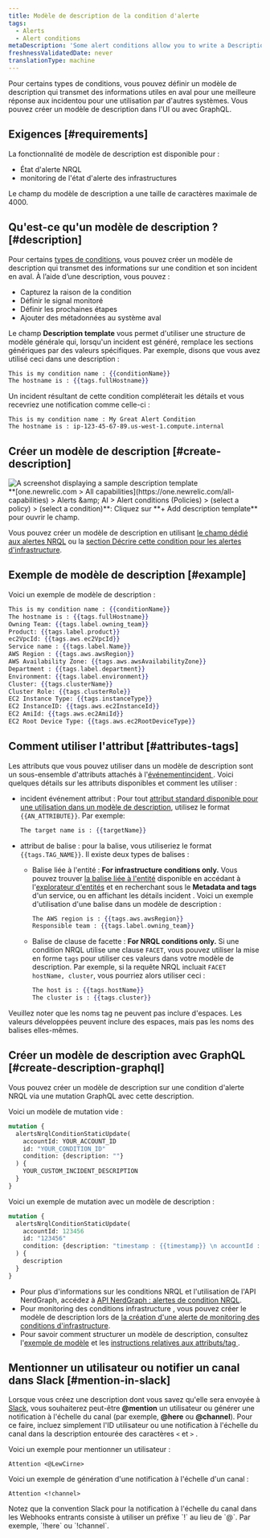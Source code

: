 ```yaml
---
title: Modèle de description de la condition d'alerte
tags:
  - Alerts
  - Alert conditions
metaDescription: 'Some alert conditions allow you to write a Description, which adds context to your incidents and notifications.'
freshnessValidatedDate: never
translationType: machine
---
```


Pour certains types de conditions, vous pouvez définir un modèle de description qui transmet des informations utiles en aval pour une meilleure réponse aux incidentou pour une utilisation par d&apos;autres systèmes. Vous pouvez créer un modèle de description dans l&apos;UI ou avec GraphQL.

## Exigences [#requirements]

La fonctionnalité de modèle de description est disponible pour :

* État d&apos;alerte NRQL
* monitoring de l&apos;état d&apos;alerte des infrastructures

Le champ du modèle de description a une taille de caractères maximale de 4000.

## Qu&apos;est-ce qu&apos;un modèle de description ? [#description]

Pour certains [types de conditions](#requirements), vous pouvez créer un modèle de description qui transmet des informations sur une condition et son incident en aval. À l’aide d’une description, vous pouvez :

* Capturez la raison de la condition
* Définir le signal monitoré
* Définir les prochaines étapes
* Ajouter des métadonnées au système aval

Le champ <DNT>**Description template**</DNT> vous permet d&apos;utiliser une structure de modèle générale qui, lorsqu&apos;un incident est généré, remplace les sections génériques par des valeurs spécifiques. Par exemple, disons que vous avez utilisé ceci dans une description :

```handlebars
This is my condition name : {{conditionName}}
The hostname is : {{tags.fullHostname}}
```

Un incident résultant de cette condition compléterait les détails et vous recevriez une notification comme celle-ci :

```
This is my condition name : My Great Alert Condition
The hostname is : ip-123-45-67-89.us-west-1.compute.internal
```

## Créer un modèle de description [#create-description]

<img title="description template" alt="A screenshot displaying a sample description template" src="/images/alerts_screenshot-full_custom-incident-description-alerts.webp" />

<figcaption>
  <DNT>**[one.newrelic.com &gt; All capabilities](https://one.newrelic.com/all-capabilities) &gt; Alerts &amp;amp; AI &gt; Alert conditions (Policies) &gt; (select a policy) &gt; (select a condition)**</DNT>: Cliquez sur <DNT>**+ Add description template**</DNT> pour ouvrir le champ.
</figcaption>

Vous pouvez créer un modèle de description en utilisant [le champ dédié aux alertes NRQL](/docs/alerts-applied-intelligence/new-relic-alerts/alert-conditions/create-nrql-alert-conditions/) ou la [section Décrire cette condition pour les alertes d&apos;infrastructure](/docs/infrastructure/new-relic-infrastructure/infrastructure-alert-conditions/infrastructure-alerts-add-edit-or-view-host-alert-information/).

## Exemple de modèle de description [#example]

Voici un exemple de modèle de description :

```handlebars
This is my condition name : {{conditionName}}
The hostname is : {{tags.fullHostname}}
Owning Team: {{tags.label.owning_team}}
Product: {{tags.label.product}}
ec2VpcId: {{tags.aws.ec2VpcId}}
Service name : {{tags.label.Name}}
AWS Region : {{tags.aws.awsRegion}}
AWS Availability Zone: {{tags.aws.awsAvailabilityZone}}
Department : {{tags.label.department}}
Environment: {{tags.label.environment}}
Cluster: {{tags.clusterName}}
Cluster Role: {{tags.clusterRole}}
EC2 Instance Type: {{tags.instanceType}}
EC2 InstanceID: {{tags.aws.ec2InstanceId}}
EC2 AmiId: {{tags.aws.ec2AmiId}}
EC2 Root Device Type: {{tags.aws.ec2RootDeviceType}}
```

## Comment utiliser l&apos;attribut [#attributes-tags]

Les attributs que vous pouvez utiliser dans un modèle de description sont un sous-ensemble d&apos;attributs attachés à l&apos;[événementincident ](/docs/alerts-applied-intelligence/new-relic-alerts/advanced-alerts/understand-technical-concepts/incident-event-attributes). Voici quelques détails sur les attributs disponibles et comment les utiliser :

* incident événement attribut : Pour tout [attribut standard disponible pour une utilisation dans un modèle de description](/docs/alerts-applied-intelligence/new-relic-alerts/advanced-alerts/understand-technical-concepts/incident-event-attributes), utilisez le format `{{AN_ATTRIBUTE}}`. Par exemple:

  ```handlebars
  The target name is : {{targetName}}
  ```

* attribut de balise : pour la balise, vous utiliseriez le format `{{tags.TAG_NAME}}`. Il existe deux types de balises :

  * Balise liée à l&apos;entité : <DNT>**For infrastructure conditions only.**</DNT> Vous pouvez trouver [la balise liée à l&apos;entité](/docs/new-relic-one/use-new-relic-one/core-concepts/tagging-use-tags-organize-group-what-you-monitor#) disponible en accédant à l&apos;[explorateur d&apos;entités](/docs/new-relic-one/use-new-relic-one/ui-data/new-relic-one-entity-explorer-view-performance-across-apps-services-hosts) et en recherchant sous le <DNT>**Metadata and tags**</DNT> d&apos;un service, ou en affichant les détails incident . Voici un exemple d&apos;utilisation d&apos;une balise dans un modèle de description :

    ```handlebars
    The AWS region is : {{tags.aws.awsRegion}}
    Responsible team : {{tags.label.owning_team}}
    ```

  * Balise de clause de facette : <DNT>**For NRQL conditions only.**</DNT> Si une condition NRQL utilise une clause `FACET`, vous pouvez utiliser la mise en forme `tags` pour utiliser ces valeurs dans votre modèle de description. Par exemple, si la requête NRQL incluait `FACET hostName, cluster`, vous pourriez alors utiliser ceci :

    ```handlebars
    The host is : {{tags.hostName}}
    The cluster is : {{tags.cluster}}
    ```

Veuillez noter que les noms tag ne peuvent pas inclure d&apos;espaces. Les valeurs développées peuvent inclure des espaces, mais pas les noms des balises elles-mêmes.

## Créer un modèle de description avec GraphQL [#create-description-graphql]

Vous pouvez créer un modèle de description sur une condition d&apos;alerte NRQL via une mutation GraphQL avec cette description.

Voici un modèle de mutation vide :

```graphql
mutation {
  alertsNrqlConditionStaticUpdate(
    accountId: YOUR_ACCOUNT_ID
    id: "YOUR_CONDITION_ID"
    condition: {description: ""}
  ) {
    YOUR_CUSTOM_INCIDENT_DESCRIPTION
  }
}
```

Voici un exemple de mutation avec un modèle de description :

```graphql
mutation {
  alertsNrqlConditionStaticUpdate(
    accountId: 123456
    id: "123456"
    condition: {description: "timestamp : {{timestamp}} \n accountId : {{accountId}} \n type : {{type}} \n event : {{event}} \n description : {{description}} \n policyId : {{policyId}} \n policyName: {{policyName}} \n conditionName : {{conditionName}} \n conditionId : {{conditionId}} \n product : {{product}} \n conditionType : {{conditionType}} \n RunbookUrl : {{runbookUrl}} \n nrqlQuery : {{nrqlQuery}} \n nrqlEventType : {{nrqlEventType}} \n targetID : {{targetId}} \n targetName : {{targetName}} \n commandLine : {{tags.commandLine}} \n entityGuid : {{tags.entityGuid}} \n entityName : {{tags.entityName}} \n fullHostname : {{tags.fullHostname}} \n instanceType : {{tags.instanceType}} \n processDisplayName : {{tags.processDisplayName}}"}
  ) {
    description
  }
}
```

* Pour plus d&apos;informations sur les conditions NRQL et l&apos;utilisation de l&apos;API NerdGraph, accédez à [API NerdGraph : alertes de condition NRQL](/docs/alerts/alerts-nerdgraph/nerdgraph-examples/nerdgraph-api-alerts-nrql-conditions).
* Pour monitoring des conditions infrastructure , vous pouvez créer le modèle de description lors de [la création d&apos;une alerte de monitoring des conditions d&apos;infrastructure](/docs/infrastructure/new-relic-infrastructure/infrastructure-alert-conditions/infrastructure-alerts-add-edit-or-view-host-alert-information).
* Pour savoir comment structurer un modèle de description, consultez l&apos;[exemple de modèle](#example) et les [instructions relatives aux attributs/tag ](#attributes-tags).

## Mentionner un utilisateur ou notifier un canal dans Slack [#mention-in-slack]

Lorsque vous créez une description dont vous savez qu&apos;elle sera envoyée à [Slack](/docs/alerts-applied-intelligence/new-relic-alerts/alert-notifications/notification-channels-control-where-send-alerts#slack), vous souhaiterez peut-être <DNT>**@mention**</DNT> un utilisateur ou générer une notification à l&apos;échelle du canal (par exemple, <DNT>**@here**</DNT> ou <DNT>**@channel**</DNT>). Pour ce faire, incluez simplement l&apos;ID utilisateur ou une notification à l&apos;échelle du canal dans la description entourée des caractères `<` et `>` .

Voici un exemple pour mentionner un utilisateur :

```
Attention <@LewCirne>
```

Voici un exemple de génération d&apos;une notification à l&apos;échelle d&apos;un canal :

```
Attention <!channel>
```

<Callout variant="important">
  Notez que la convention Slack pour la notification à l&apos;échelle du canal dans les Webhooks entrants consiste à utiliser un préfixe `!` au lieu de `@`. Par exemple, `!here` ou `!channel`.
</Callout>